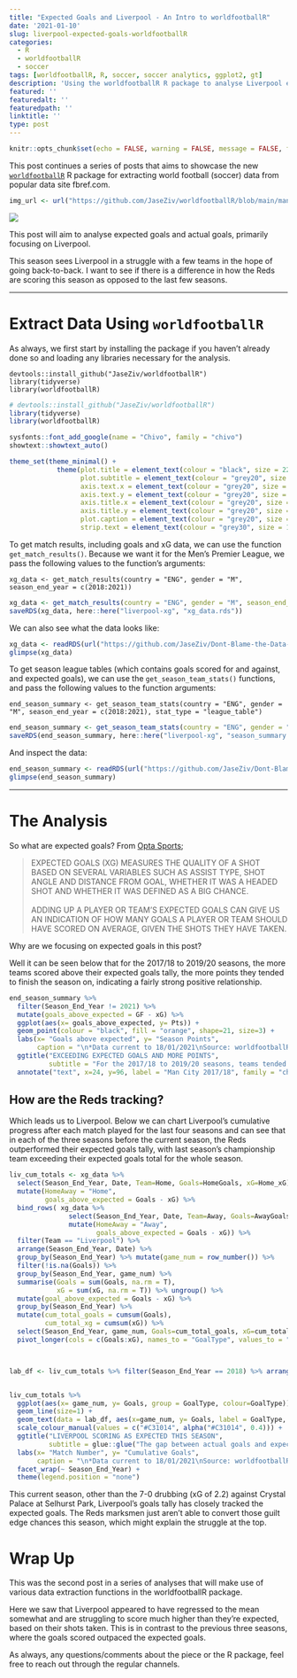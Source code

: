 ```yaml
---
title: "Expected Goals and Liverpool - An Intro to worldfootballR"
date: '2021-01-10'
slug: liverpool-expected-goals-worldfootballR
categories:
  - R
  - worldfootballR
  - soccer
tags: [worldfootballR, R, soccer, soccer analytics, ggplot2, gt]
description: 'Using the worldfootballR R package to analyse Liverpool expected goals in the EPL'
featured: ''
featuredalt: ''
featuredpath: ''
linktitle: ''
type: post
---
```


```r
knitr::opts_chunk$set(echo = FALSE, warning = FALSE, message = FALSE, fig.width = 10, fig.height = 8)
```

This post continues a series of posts that aims to showcase the new [`worldfootballR`](https://github.com/JaseZiv/worldfootballR) R package for extracting world football (soccer) data from popular data site fbref.com.

```r
img_url <- url("https://github.com/JaseZiv/worldfootballR/blob/main/man/figures/logo.png")
```

![](/img/worldfootballR.png)


This post will aim to analyse expected goals and actual goals, primarily focusing on Liverpool.

This season sees Liverpool in a struggle with a few teams in the hope of going back-to-back. I want to see if there is a difference in how the Reds are scoring this season as opposed to the last few seasons.

***

# Extract Data Using `worldfootballR`

As always, we first start by installing the package if you haven't already done so and loading any libraries necessary for the analysis.

```
devtools::install_github("JaseZiv/worldfootballR")
library(tidyverse)
library(worldfootballR)
```

```r
# devtools::install_github("JaseZiv/worldfootballR")
library(tidyverse)
library(worldfootballR)

sysfonts::font_add_google(name = "Chivo", family = "chivo")
showtext::showtext_auto()

theme_set(theme_minimal() +
            theme(plot.title = element_text(colour = "black", size = 22, family = "chivo"), 
                  plot.subtitle = element_text(colour = "grey20", size = 16, family = "chivo"),
                  axis.text.x = element_text(colour = "grey20", size = 12, family = "chivo"),
                  axis.text.y = element_text(colour = "grey20", size = 12, family = "chivo"),
                  axis.title.x = element_text(colour = "grey20", size = 12, family = "chivo"),
                  axis.title.y = element_text(colour = "grey20", size = 12, family = "chivo"),
                  plot.caption = element_text(colour = "grey20", size = 10, family = "chivo"),
                  strip.text = element_text(colour = "grey30", size = 12, face = "bold", family = "chivo")))
```


To get match results, including goals and xG data, we can use the function `get_match_results()`. Because we want it for the Men's Premier League, we pass the following values to the function's arguments:

```
xg_data <- get_match_results(country = "ENG", gender = "M", season_end_year = c(2018:2021))
```

```r
xg_data <- get_match_results(country = "ENG", gender = "M", season_end_year = c(2018:2021))
saveRDS(xg_data, here::here("liverpool-xg", "xg_data.rds"))
```

We can also see what the data looks like:

```r
xg_data <- readRDS(url("https://github.com/JaseZiv/Dont-Blame-the-Data-Data-Files/blob/master/liverpool_xg/xg_data.rds?raw=true"))
glimpse(xg_data)
```


To get season league tables (which contains goals scored for and against, and expected goals), we can use the `get_season_team_stats()` functions, and pass the following values to the function arguments:

```
end_season_summary <- get_season_team_stats(country = "ENG", gender = "M", season_end_year = c(2018:2021), stat_type = "league_table")
```

```r
end_season_summary <- get_season_team_stats(country = "ENG", gender = "M", season_end_year = c(2018:2021), stat_type = "league_table")
saveRDS(end_season_summary, here::here("liverpool-xg", "season_summary.rds"))
```

And inspect the data:

```r
end_season_summary <- readRDS(url("https://github.com/JaseZiv/Dont-Blame-the-Data-Data-Files/blob/master/liverpool_xg/season_summary.rds?raw=true"))
glimpse(end_season_summary)
```


***

# The Analysis

So what are expected goals? From [Opta Sports](https://www.optasports.com/services/analytics/advanced-metrics/);

> EXPECTED GOALS (XG) MEASURES THE QUALITY OF A SHOT BASED ON SEVERAL VARIABLES SUCH AS ASSIST TYPE, SHOT ANGLE AND DISTANCE FROM GOAL, WHETHER IT WAS A HEADED SHOT AND WHETHER IT WAS DEFINED AS A BIG CHANCE. <br><br>ADDING UP A PLAYER OR TEAM’S EXPECTED GOALS CAN GIVE US AN INDICATION OF HOW MANY GOALS A PLAYER OR TEAM SHOULD HAVE SCORED ON AVERAGE, GIVEN THE SHOTS THEY HAVE TAKEN.

Why are we focusing on expected goals in this post?

Well it can be seen below that for the 2017/18 to 2019/20 seasons, the more teams scored above their expected goals tally, the more points they tended to finish the season on, indicating a fairly strong positive relationship.

```r
end_season_summary %>% 
  filter(Season_End_Year != 2021) %>% 
  mutate(goals_above_expected = GF - xG) %>%
  ggplot(aes(x= goals_above_expected, y= Pts)) +
  geom_point(colour = "black", fill = "orange", shape=21, size=3) +
  labs(x= "Goals above expected", y= "Season Points",
       caption = "\n*Data current to 18/01/2021\nSource: worldfootballR  ||  Table: @jase_ziv") +
  ggtitle("EXCEEDING EXPECTED GOALS AND MORE POINTS",
          subtitle = "For the 2017/18 to 2019/20 seasons, teams tended to earn more points the more\nthey outperformed their expected goals tally") +
  annotate("text", x=24, y=96, label = "Man City 2017/18", family = "chivo")
```


## How are the Reds tracking?

Which leads us to Liverpool. Below we can chart Liverpool's cumulative progress after each match played for the last four seasons and can see that in each of the three seasons before the current season, the Reds outperformed their expected goals tally, with last season's championship team exceeding their expected goals total for the whole season.

```r
liv_cum_totals <- xg_data %>% 
  select(Season_End_Year, Date, Team=Home, Goals=HomeGoals, xG=Home_xG) %>% 
  mutate(HomeAway = "Home",
         goals_above_expected = Goals - xG) %>% 
  bind_rows( xg_data %>% 
               select(Season_End_Year, Date, Team=Away, Goals=AwayGoals, xG=Away_xG) %>%
               mutate(HomeAway = "Away",
                      goals_above_expected = Goals - xG)) %>%
  filter(Team == "Liverpool") %>%
  arrange(Season_End_Year, Date) %>% 
  group_by(Season_End_Year) %>% mutate(game_num = row_number()) %>% 
  filter(!is.na(Goals)) %>% 
  group_by(Season_End_Year, game_num) %>% 
  summarise(Goals = sum(Goals, na.rm = T),
            xG = sum(xG, na.rm = T)) %>% ungroup() %>% 
  mutate(goal_above_expected = Goals - xG) %>% 
  group_by(Season_End_Year) %>% 
  mutate(cum_total_goals = cumsum(Goals),
         cum_total_xg = cumsum(xG)) %>% 
  select(Season_End_Year, game_num, Goals=cum_total_goals, xG=cum_total_xg) %>% 
  pivot_longer(cols = c(Goals:xG), names_to = "GoalType", values_to = "Goals")



lab_df <- liv_cum_totals %>% filter(Season_End_Year == 2018) %>% arrange(desc(game_num)) %>% distinct(Season_End_Year, GoalType, .keep_all = T)


liv_cum_totals %>%
  ggplot(aes(x= game_num, y= Goals, group = GoalType, colour=GoalType)) +
  geom_line(size=1) +
  geom_text(data = lab_df, aes(x=game_num, y= Goals, label = GoalType, colour = GoalType), vjust=0, family = "chivo") +
  scale_colour_manual(values = c("#C31014", alpha("#C31014", 0.4))) +
  ggtitle("LIVERPOOL SCORING AS EXPECTED THIS SEASON",
          subtitle = glue::glue("The gap between actual goals and expected goals remained consistently positive during\nLiverpool's championship run in 19/20, while this season sees them tracking xG closely")) +
  labs(x= "Match Number", y= "Cumulative Goals",
       caption = "\n*Data current to 18/01/2021\nSource: worldfootballR  ||  Table: @jase_ziv") +
  facet_wrap(~ Season_End_Year) +
  theme(legend.position = "none")
```

This current season, other than the 7-0 drubbing (xG of 2.2) against Crystal Palace at Selhurst Park, Liverpool's goals tally has closely tracked the expected goals. The Reds marksmen just aren't able to convert those guilt edge chances this season, which might explain the struggle at the top.


# Wrap Up

This was the second post in a series of analyses that will make use of various data extraction functions in the worldfootballR package.

Here we saw that Liverpool appeared to have regressed to the mean somewhat and are struggling to score much higher than they're expected, based on their shots taken. This is in contrast to the previous three seasons, where the goals scored outpaced the expected goals.

As always, any questions/comments about the piece or the R package, feel free to reach out through the regular channels.

